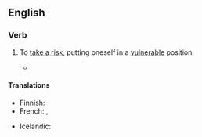 ==English==

===Verb===
{{head|en|verb|conjugation of {{l|en|stick}}|head=[[stick]] one's [[neck]] [[out]]}}

# {{lb|en|idiomatic}} To [[take a risk]], putting oneself in a [[vulnerable]] position.
#* {{RQ:Wodehouse Offing|chapter=XVI|passage=Uncle Tom's study was a place I seldom entered during my visits to Brinkley Court, because when I did go there he always grabbed me and started to talk about old silver, whereas if he caught me in the open he often touched on other topics, and the way I looked at it was that there was no sense in '''sticking one's neck out'''. It was more than a year since I had been inside this sanctum [...]}}

====Translations====
{{trans-top|putting oneself in a vulnerable position}}
* Finnish: {{t|fi|[[vaarantaa]] [[itsensä]]}}
* French: {{t+|fr|se mouiller}}, {{t+|fr|mouiller sa chemise}}
{{trans-mid}}
* Icelandic: {{t|is|gefa höggstað á sér}}
{{trans-bottom}}
